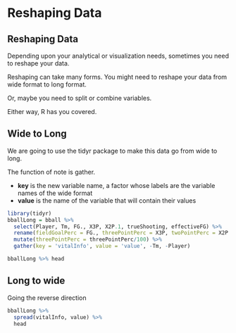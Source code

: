 # Reshaping Data
## Reshaping Data

Depending upon your analytical or visualization needs, sometimes you need to reshape your data.

Reshaping can take many forms. You might need to reshape your data from wide format to long format.

Or, maybe you need to split or combine variables.

Either way, R has you covered.

## Wide to Long

We are going to use the <span class='pack'>tidyr</span> package to make this data go from wide to long.

The function of note is <span class='func'>gather</span>.

- **key** is the new variable name, a factor whose labels are the variable names of the wide format
- **value** is the name of the variable that will contain their values

```r
library(tidyr)
bballLong = bball %>% 
  select(Player, Tm, FG., X3P, X2P.1, trueShooting, effectiveFG) %>%
  rename(fieldGoalPerc = FG., threePointPerc = X3P, twoPointPerc = X2P.1) %>% 
  mutate(threePointPerc = threePointPerc/100) %>% 
  gather(key = 'vitalInfo', value = 'value', -Tm, -Player) 

bballLong %>% head
```


## Long to wide

Going the reverse direction

```r
bballLong %>%
  spread(vitalInfo, value) %>% 
  head
```